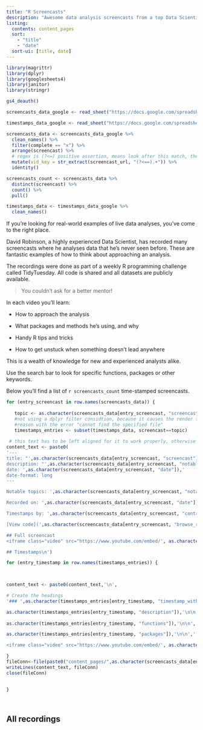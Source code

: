 ```yaml
---
title: "R Screencasts"
description: "Awesome data analysis screencasts from a top Data Scientist" 
listing:
  contents: content_pages
  sort:
    - "title"
    - "date"
  sort-ui: [title, date]
---
```


```r
library(magrittr)
library(dplyr)
library(googlesheets4)
library(janitor)
library(stringr)

gs4_deauth()

screencasts_data_google <- read_sheet("https://docs.google.com/spreadsheets/d/1pjj_G9ncJZPGTYPkR1BYwzA6bhJoeTfY2fJeGKSbOKM/edit#gid=444382177", sheet = "Summary")

timestamps_data_google <- read_sheet("https://docs.google.com/spreadsheets/d/1pjj_G9ncJZPGTYPkR1BYwzA6bhJoeTfY2fJeGKSbOKM/edit#gid=444382177", sheet = "Screencasts")

screencasts_data <- screencasts_data_google %>% 
  clean_names() %>% 
  filter(complete == "x") %>% 
  arrange(screencast) %>% 
  # regex is (?<=) positive assertion, means look after this match, then the additional = is the things to match,and .+ is all characters except whitespace 
  mutate(vid_key = str_extract(screencast_url, "(?<==).+")) %>% 
  identity() 

screencasts_count <- screencasts_data %>% 
  distinct(screencast) %>% 
  count() %>% 
  pull()

timestamps_data <- timestamps_data_google %>% 
  clean_names()


```

If you're looking for real-world examples of live data analyses, you've come to the right place.

David Robinson, a highly experienced Data Scientist, has recorded many screencasts where he analyses data that he's never seen before. These are fantastic examples of how to think about approaching an analysis.

The recordings were done as part of a weekly R programming challenge called TidyTuesday. All code is shared and all datasets are publicly available.

> You couldn't ask for a better mentor!

In each video you'll learn:

- How to approach the analysis

- What packages and methods he's using, and why

- Handy R tips and tricks

- How to get unstuck when something doesn't lead anywhere   

This is a wealth of knowledge for new and experienced analysts alike. 

Use the search bar to look for specific functions, packages or other keywords. 

Below you'll find a list of `r screencasts_count`  time-stamped screencasts.

```r

for (entry_screencast in row.names(screencasts_data)) {
 
   topic <- as.character(screencasts_data[entry_screencast, "screencast"])
   #not using a dplyr filter considtion, because it causes the render to fail for some 
   #reason with the error "cannot find the specified file"
   timestamps_entries <- subset(timestamps_data, screencast==topic)
  
 # this text has to be left aligned for it to work properly, otherwise it gets tabbed and is not recognised as a yaml header. Might be becuaxse of the AS IS argument
content_text <- paste0(
'---
title: "',as.character(screencasts_data[entry_screencast, "screencast"]),'"
description: "',as.character(screencasts_data[entry_screencast, "notable_topics"]),'"
date: ',as.character(screencasts_data[entry_screencast, "date"]),'
date-format: long
---

Notable topics: ',as.character(screencasts_data[entry_screencast, "notable_topics"]),'

Recorded on: ',as.character(screencasts_data[entry_screencast, "date"]),'

Timestamps by: ',as.character(screencasts_data[entry_screencast, "contributor"]),'

[View code](',as.character(screencasts_data[entry_screencast, "browse_r_code_url"]),')','

## Full screencast
<iframe class="video" src="https://www.youtube.com/embed/', as.character(screencasts_data[entry_screencast, "vid_key"]),'" title="YouTube video player" frameborder="0" allow="accelerometer; autoplay; clipboard-write; encrypted-media; gyroscope; picture-in-picture" allowfullscreen></iframe>

## Timestamps\n')

for (entry_timestamp in row.names(timestamps_entries)) {
  


content_text <- paste0(content_text,'\n',

# Create the headings
'### ',as.character(timestamps_entries[entry_timestamp, "timestamp_with_hours"]),'\n\n',

as.character(timestamps_entries[entry_timestamp, "description"]),'\n\n',
                      
as.character(timestamps_entries[entry_timestamp, "functions"]),'\n\n',

as.character(timestamps_entries[entry_timestamp, "packages"]),'\n\n','

<iframe class="video" src="https://www.youtube.com/embed/', as.character(screencasts_data[entry_screencast, "vid_key"]),'?start=',as.character(timestamps_entries[entry_timestamp, "timestamp_sec"]),'" title="YouTube video player" frameborder="0" allow="accelerometer; autoplay; clipboard-write; encrypted-media; gyroscope; picture-in-picture" allowfullscreen></iframe>\n')

}
fileConn<-file(paste0("content_pages/",as.character(screencasts_data[entry_screencast, "screencast"]),".qmd"))
writeLines(content_text, fileConn)
close(fileConn)

  
}




```

## All recordings
